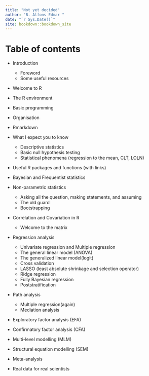 ```yaml
--- 
title: "Not yet decided"
author: "B. Alfons Edmar "
date: "`r Sys.Date()`"
site: bookdown::bookdown_site
---
```


# Table of contents 

- Introduction 
  - Foreword
  - Some useful resources 

-  Welcome to R
  - The R environment
  - Basic programming 
  - Organisation
  - Rmarkdown 

- What I expect you to know 
    - Descriptive statistics
    - Basic null hypothesis testing
    - Statistical phenomena (regression to the mean, CLT, LOLN)
    
- Useful R packages and functions (with links)

- Bayesian and Frequentist statistics

- Non-parametric statistics
  - Asking all the question, making statements, and assuming
  - The old guard
  - Bootstrapping
  
- Correlation and Covariation in R
  - Welcome to the matrix 
  
- Regression analysis 
  - Univariate regression and Multiple regression
  - The general linear model (ANOVA)
  - The generalized linear model(logit)
  - Cross validation
  - LASSO (least absolute shrinkage and selection operator)
  - Ridge regression 
  - Fully Bayesian regression 
  - Poststratification 
  
- Path analysis
  - Multiple regression(again)
  - Mediation analysis 
  
- Exploratory factor analysis (EFA)

- Confirmatory factor analysis (CFA) 

- Multi-level modelling (MLM)

- Structural equation modelling (SEM)

- Meta-analysis

- Real data for real scientists 

